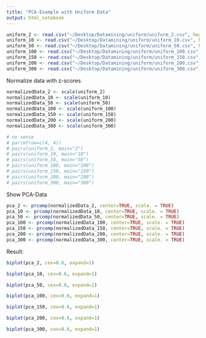 ```yaml
---
title: "PCA-Example with Uniform Data"
output: html_notebook
---
```

```r
uniform_2 <- read.csv("~/Desktop/Datamining/uniform/uniform_2.csv", header = T)
uniform_10 <- read.csv("~/Desktop/Datamining/uniform/uniform_10.csv", header = T)
uniform_50 <- read.csv("~/Desktop/Datamining/uniform/uniform_50.csv", header = T)
uniform_100 <- read.csv("~/Desktop/Datamining/uniform/uniform_100.csv", header = T)
uniform_150 <- read.csv("~/Desktop/Datamining/uniform/uniform_150.csv", header = T)
uniform_200 <- read.csv("~/Desktop/Datamining/uniform/uniform_200.csv", header = T)
uniform_300 <- read.csv("~/Desktop/Datamining/uniform/uniform_300.csv", header = T)
```
Normalize data with z-scores
```r
normalizedData_2 <- scale(uniform_2)
normalizedData_10 <- scale(uniform_10)
normalizedData_50 <- scale(uniform_50)
normalizedData_100 <- scale(uniform_100)
normalizedData_150 <- scale(uniform_150)
normalizedData_200 <- scale(uniform_200)
normalizedData_300 <- scale(uniform_300)
```
```r
# no sense
# par(mfrow=c(4, 4))
# pairs(uniform_2, main="2")
# pairs(uniform_10, main="10")
# pairs(uniform_50, main="50")
# pairs(uniform_100, main="100")
# pairs(uniform_150, main="150")
# pairs(uniform_200, main="200")
# pairs(uniform_300, main="300")
```
Show PCA-Data
```r
pca_2 <- prcomp(normalizedData_2, center=TRUE, scale. = TRUE)
pca_10 <- prcomp(normalizedData_10, center=TRUE, scale. = TRUE)
pca_50 <- prcomp(normalizedData_50, center=TRUE, scale. = TRUE)
pca_100 <- prcomp(normalizedData_100, center=TRUE, scale. = TRUE)
pca_150 <- prcomp(normalizedData_150, center=TRUE, scale. = TRUE)
pca_200 <- prcomp(normalizedData_200, center=TRUE, scale. = TRUE)
pca_300 <- prcomp(normalizedData_300, center=TRUE, scale. = TRUE)
```
Result:
```r
biplot(pca_2, cex=0.6, expand=1)
```
```r
biplot(pca_10, cex=0.6, expand=1)
```
```r
biplot(pca_50, cex=0.6, expand=1)
```
```r
biplot(pca_100, cex=0.6, expand=1)
```
```r
biplot(pca_150, cex=0.6, expand=1)
```
```r
biplot(pca_200, cex=0.6, expand=1)
```
```r
biplot(pca_300, cex=0.6, expand=1)
```
